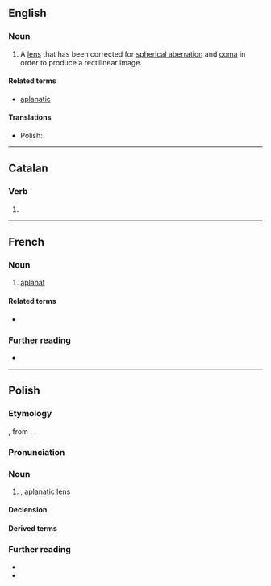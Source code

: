==English==

===Noun===
{{en-noun}}

# {{lb|en|optics}} A [[lens]] that has been corrected for [[spherical aberration]] and [[coma]] in order to produce a rectilinear image.

====Related terms====
* [[aplanatic]]

====Translations====
{{trans-top}}
{{trans-mid}}
* Polish: {{t+|pl|aplanat|m}}
{{trans-bottom}}

----

==Catalan==

===Verb===
{{head|ca|verb form}}

# {{ca-verb form of|m=ptc|t=past|aplanar}}

----

==French==

===Noun===
{{fr-noun|m}}

# [[#English|aplanat]]

====Related terms====
* {{l|fr|aplanétique}}

===Further reading===
* {{R:TLFi}}

{{also|}}

----

==Polish==
{{wp|lang=pl}}

===Etymology===
{{bor+|pl|de|Aplanat}}, from {{der|pl|grc|ἁπλοῦς}}. {{doublet|pl|apla}}.

===Pronunciation===
{{pl-p|a=Pl-aplanat.ogg}}

===Noun===
{{pl-noun|m-in}}

# {{lb|pl|optics}} {{l|en|aplanat}}, [[aplanatic]] [[lens]]

====Declension====
{{pl-decl-noun-m-in}}

====Derived terms====

{{col3|pl|title=adjective|aplanatyczny}}
===Further reading===
* {{R:pl:WSJP}}
* {{R:pl:PWN}}